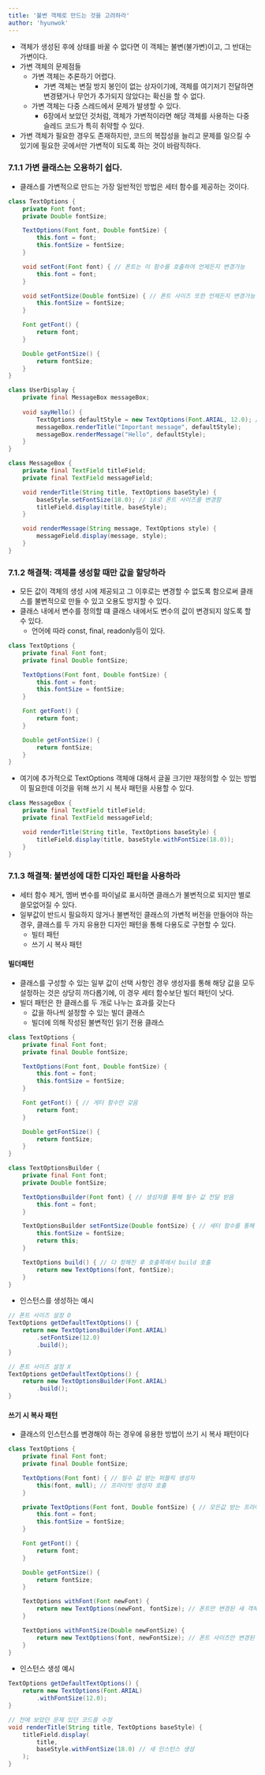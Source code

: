 ```yaml
---
title: '불변 객체로 만드는 것을 고려하라'
author: 'hyunwok'
---
```


- 객체가 생성된 후에 상태를 바꿀 수 없다면 이 객체는 불변(불가변)이고, 그 반대는 가변이다.
- 가변 객체의 문제점들
    - 가변 객체는 추론하기 어렵다.
        - 가변 객체는 변질 방지 봉인이 없는 상자이기에, 객체를 여기저기 전달하면 변경됐거나 무언가 추가되지 않았다는 확신을 할 수 없다.
    - 가변 객체는 다중 스레드에서 문제가 발생할 수 있다.
        - 6장에서 보았던 것처럼, 객체가 가변적이라면 해당 객체를 사용하는 다중 슬레드 코드가 특히 취약할 수 있다.
- 가변 객체가 필요한 경우도 존재하지만, 코드의 복잡성을 늘리고 문제를 일으킬 수 있기에 필요한 곳에서만 가변적이 되도록 하는 것이 바람직하다.

### 7.1.1 가변 클래스는 오용하기 쉽다. 
- 클래스를 가변적으로 만드는 가장 일반적인 방법은 세터 함수를 제공하는 것이다.

```java
class TextOptions {
    private Font font;
    private Double fontSize;

    TextOptions(Font font, Double fontSize) {
        this.font = font;
        this.fontSize = fontSize;
    }

    void setFont(Font font) { // 폰트는 이 함수를 호출하여 언제든지 변경가능
        this.font = font;
    }

    void setFontSize(Double fontSize) { // 폰트 사이즈 또한 언제든지 변경가능
        this.fontSize = fontSize;
    }

    Font getFont() {
        return font;
    }

    Double getFontSize() {
        return fontSize;
    }
}
```

```java incorrect
class UserDisplay { 
    private final MessageBox messageBox;
    
    void sayHello() {
        TextOptions defaultStyle = new TextOptions(Font.ARIAL, 12.0); // 폰트 사이즈를 12로 설정 후 인스턴스 생성
        messageBox.renderTitle("Important message", defaultStyle);
        messageBox.renderMessage("Hello", defaultStyle);
    }
}

class MessageBox {
    private final TextField titleField;
    private final TextField messageField;

    void renderTitle(String title, TextOptions baseStyle) {
        baseStyle.setFontSize(18.0); // 18로 폰트 사이즈를 변경함
        titleField.display(title, baseStyle);
    }

    void renderMessage(String message, TextOptions style) {
        messageField.display(message, style);
    }
}
```

### 7.1.2 해결책: 객체를 생성할 때만 값을 할당하라
- 모든 값이 객체의 생성 시에 제공되고 그 이후로는 변경할 수 없도록 함으로써 클래스를 불변적으로 만들 수 있고 오용도 방지할 수 있다.
- 클래스 내에서 변수를 정의할 떄 클래스 내에서도 변수의 값이 변경되지 않도록 할 수 있다.
    - 언어에 따라 const, final, readonly등이 있다.

```java correct
class TextOptions {
    private final Font font;
    private final Double fontSize;

    TextOptions(Font font, Double fontSize) {
        this.font = font;
        this.fontSize = fontSize;
    }

    Font getFont() {
        return font;
    }

    Double getFontSize() {
        return fontSize;
    }
}
```

- 여기에 추가적으로 TextOptions 객체애 대해서 글꼴 크기만 재정의할 수 있는 방법이 필요한데 이것을 위해 쓰기 시 복사 패턴을 사용할 수 있다.
```java correct
class MessageBox {
    private final TextField titleField;
    private final TextField messageField;

    void renderTitle(String title, TextOptions baseStyle) {
        titleField.display(title, baseStyle.withFontSize(18.0));
    }
}
```

### 7.1.3 해결책: 불변성에 대한 디자인 패턴을 사용하라 
- 세터 함수 제거, 멤버 변수를 파이널로 표시하면 클래스가 불변적으로 되지만 별로 쓸모없어질 수 있다.
- 일부값이 반드시 필요하지 않거나 불변적인 클래스의 가변적 버전을 만들어야 하는 경우, 클래스를 두 가지 유용한 디자인 패턴을 통해 다용도로 구현할 수 있다.
    - 빌터 패턴
    - 쓰기 시 복사 패턴

#### 빌더패턴
- 클래스를 구성할 수 있는 일부 값이 선택 사항인 경우 생성자를 통해 해당 값을 모두 설정하는 것은 상당히 까다롭기에, 이 경우 세터 함수보단 빌더 패턴이 낫다.
- 빌더 패턴은 한 클래스를 두 개로 나누는 효과를 갖는다
    - 값을 하나씩 설정할 수 있는 빌더 클래스
    - 빌더에 의해 작성된 불변적인 읽기 전용 클래스

```java
class TextOptions {
    private final Font font;
    private final Double fontSize;

    TextOptions(Font font, Double fontSize) {
        this.font = font;
        this.fontSize = fontSize;
    }

    Font getFont() { // 게터 함수만 갖음
        return font;
    }

    Double getFontSize() {
        return fontSize;
    }
}

class TextOptionsBuilder {
    private final Font font;
    private Double fontSize;

    TextOptionsBuilder(Font font) { // 생성자를 통해 필수 값 전달 받음
        this.font = font;
    }

    TextOptionsBuilder setFontSize(Double fontSize) { // 세터 함수를 통해 필수적이지 않은 값 받음
        this.fontSize = fontSize;
        return this;
    }

    TextOptions build() { // 다 정해진 후 호출쪽에서 build 호출
        return new TextOptions(font, fontSize);
    }
}
```

- 인스턴스를 생성하는 예시

```java correct
// 폰트 사이즈 설정 O
TextOptions getDefaultTextOptions() {
    return new TextOptionsBuilder(Font.ARIAL)
        .setFontSize(12.0) 
        .build();
}

// 폰트 사이즈 설정 X
TextOptions getDefaultTextOptions() {
    return new TextOptionsBuilder(Font.ARIAL)
        .build();
}
```

#### 쓰기 시 복사 패턴
- 클래스의 인스턴스를 변경해야 하는 경우에 유용한 방법이 쓰기 시 복사 패턴이다
```java 
class TextOptions {
    private final Font font;
    private final Double fontSize;

    TextOptions(Font font) { // 필수 값 받는 퍼블릭 생성자
        this(font, null); // 프라이빗 생성자 호출
    }

    private TextOptions(Font font, Double fontSize) { // 모든값 받는 프라이빗 생성자
        this.font = font;
        this.fontSize = fontSize;
    }

    Font getFont() {
        return font;
    }

    Double getFontSize() {
        return fontSize;
    }

    TextOptions withFont(Font newFont) {
        return new TextOptions(newFont, fontSize); // 폰트만 변경된 새 객체 반환
    }

    TextOptions withFontSize(Double newFontSize) {
        return new TextOptions(font, newFontSize); // 폰트 사이즈만 변경된 새 객체 반환
    }
}
```

- 인스턴스 생성 예시
```java correct
TextOptions getDefaultTextOptions() {
    return new TextOptions(Font.ARIAL)
        .withFontSize(12.0);
}

// 전에 보았던 문제 있던 코드를 수정
void renderTitle(String title, TextOptions baseStyle) {
    titleField.display(
        title,
        baseStyle.withFontSize(18.0) // 새 인스턴스 생성 
    );
}
```